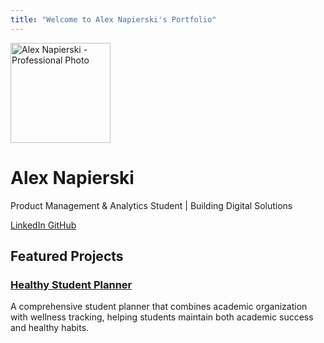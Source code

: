 ```yaml
---
title: "Welcome to Alex Napierski's Portfolio"
---
```


::: {.hero-banner .text-center}

<img src="images/profile.jpg" alt="Alex Napierski - Professional Photo" class="rounded-circle mb-3" width="160">

<h1>Alex Napierski</h1>

<p class="lead mb-4">Product Management & Analytics Student | Building Digital Solutions</p>

<a href="https://www.linkedin.com/in/alex-napierski/" class="btn btn-outline-primary btn-sm" target="_blank">
  <i class="fab fa-linkedin"></i> LinkedIn
</a>
<a href="https://github.com/ajnap3" class="btn btn-outline-primary btn-sm" target="_blank">
  <i class="fab fa-github"></i> GitHub
</a>

:::

## Featured Projects

::: {.g-col-12 .g-col-md-6 .card}

### [Healthy Student Planner](projects/project-1.qmd)
A comprehensive student planner that combines academic organization with wellness tracking, helping students maintain both academic success and healthy habits.

:::


